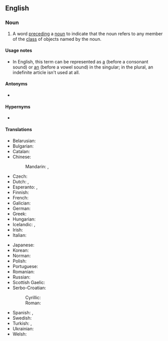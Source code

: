 ==English==
{{wikipedia|Article (grammar)}}

===Noun===
{{en-noun}}

# {{lb|en|grammar}} A word [[precede|preceding]] a [[noun]] to indicate that the noun refers to any member of the [[class]] of objects named by the noun.

====Usage notes====
* In English, this term can be represented as [[a]] (before a consonant sound) or [[an]] (before a vowel sound) in the singular; in the plural, an indefinite article isn't used at all.

====Antonyms====
* {{l|en|definite article}}

====Hypernyms====
* {{l|en|article}}

====Translations====
{{trans-top|word preceding a noun to indicate any member of the class of objects}}
* Belarusian: {{t|be|нявы́значаны арты́кль|m}}
* Bulgarian: {{t|bg|неопредели́телен член|m}}
* Catalan: {{t|ca|article indefinit}}
* Chinese:
*: Mandarin: {{t+|cmn|不定冠詞}}, {{t+|cmn|不定冠词|tr=bùdìng guàncí}}
* Czech: {{t|cs|neurčitý člen|m}}
* Dutch: {{t|nl|lidwoord van onbepaaldheid|n}}, {{t+|nl|onbepaald lidwoord|n}}
* Esperanto: {{t|eo|artikolo nedefinida}}, {{t|eo|nedefinida artikolo}}
* Finnish: {{t+|fi|epämääräinen artikkeli}}
* French: {{t+|fr|article indéfini|m}}
* Galician: {{t|gl|artigo indefinido|m}}
* German: {{t+|de|unbestimmter Artikel|m}}
* Greek: {{t|el|αόριστο άρθρο|n}}
* Hungarian: {{t+|hu|határozatlan névelő}}
* Icelandic: {{t+|is|óákveðinn greinir|m}}, {{t|is|óákv. gr.|m}}
* Irish: {{t|ga|alt éiginnte}}
* Italian: {{t+|it|articolo indeterminativo|m}}
{{trans-mid}}
* Japanese: {{t|ja|不定冠詞|tr=ふていかんし, futei kanshi}}
* Korean: {{t+|ko|부정관사(不定冠詞)}}
* Norman: {{t|nrf|articl'ye îndéfinnie|f}}
* Polish: {{t+|pl|rodzajnik nieokreślony|m}}
* Portuguese: {{t+|pt|artigo indefinido|m}}
* Romanian: {{t+|ro|articol nehotărât|n}}
* Russian: {{t+|ru|неопределённый арти́кль|m}}
* Scottish Gaelic: {{t|gd|alt neo-chinnteach}}
* Serbo-Croatian:
*: Cyrillic: {{t|sh|неодређени члан|m}}
*: Roman: {{t|sh|neodređeni član|m}}
* Spanish: {{t+|es|artículo indefinido|m}}, {{t+|es|artículo indeterminado}}
* Swedish: {{t|sv|obestämd artikel|c}}
* Turkish: {{t|tr|belirsiz harfitarif}}, {{t|tr|belirsiz tanımlık}}
* Ukrainian: {{t|uk|неви́значений арти́кль|m}}
* Welsh: {{t|cy|bannod amhenodol|f}}
{{trans-bottom}}